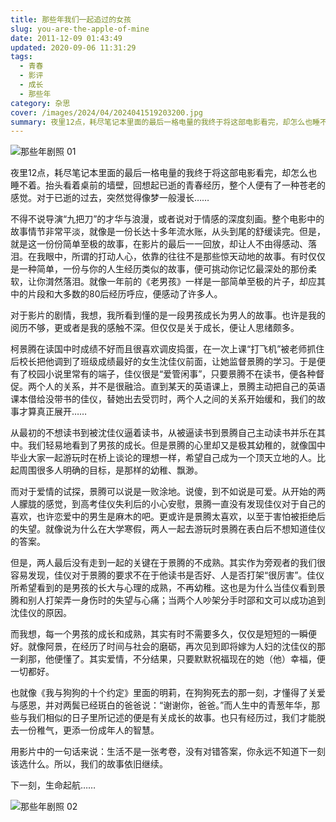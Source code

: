 ```yaml
---
title: 那些年我们一起追过的女孩
slug: you-are-the-apple-of-mine
date: 2011-12-09 01:43:49
updated: 2020-09-06 11:31:29
tags:
  - 青春
  - 影评
  - 成长
  - 那些年
category: 杂思
cover: /images/2024/04/2024041519203200.jpg
summary: 夜里12点，耗尽笔记本里面的最后一格电量的我终于将这部电影看完，却怎么也睡不着。抬头看着桌前的墙壁，回想起已逝的青春经历，整个人便有了一种苍老的感觉。
---
```


![那些年剧照 01](/images/2024/04/2024041519194400.jpg)

夜里12点，耗尽笔记本里面的最后一格电量的我终于将这部电影看完，却怎么也睡不着。抬头看着桌前的墙壁，回想起已逝的青春经历，整个人便有了一种苍老的感觉。对于已逝的过去，突然觉得像梦一般漫长……

不得不说导演“九把刀”的才华与浪漫，或者说对于情感的深度刻画。整个电影中的故事情节非常平淡，就像是一份长达十多年流水账，从头到尾的舒缓读完。但是，就是这一份份简单至极的故事，在影片的最后一一回放，却让人不由得感动、落泪。在我眼中，所谓的打动人心，依靠的往往不是那些惊天动地的故事。有时仅仅是一种简单，一份与你的人生经历类似的故事，便可挑动你记忆最深处的那份柔软，让你潸然落泪。就像一年前的《老男孩》一样是一部简单至极的片子，却应其中的片段和大多数的80后经历呼应，便感动了许多人。

对于影片的剧情，我想，我所看到懂的是一段男孩成长为男人的故事。也许是我的阅历不够，更或者是我的感触不深。但仅仅是关于成长，便让人思绪颇多。

柯景腾在读国中时成绩不好而且很喜欢调皮捣蛋，在一次上课“打飞机”被老师抓住后校长把他调到了班级成绩最好的女生沈佳仪前面，让她监督景腾的学习。于是便有了校园小说里常有的端子，佳仪很是“爱管闲事”，只要景腾不在读书，便各种督促。两个人的关系，并不是很融洽。直到某天的英语课上，景腾主动把自己的英语课本借给没带书的佳仪，替她出去受罚时，两个人之间的关系开始缓和，我们的故事才算真正展开……

从最初的不想读书到被沈佳仪逼着读书，从被逼读书到景腾自己主动读书并乐在其中。我们轻易地看到了男孩的成长。但是景腾的心里却又是极其幼稚的，就像国中毕业大家一起游玩时在桥上谈论的理想一样，希望自己成为一个顶天立地的人。比起周围很多人明确的目标，是那样的幼稚、飘渺。

而对于爱情的试探，景腾可以说是一败涂地。说傻，到不如说是可爱。从开始的两人朦胧的感觉，到高考佳仪失利后的小心安慰，景腾一直没有发现佳仪对于自己的喜欢，也许恋爱中的男生是麻木的吧。更或许是景腾太喜欢，以至于害怕被拒绝后的失望。就像说为什么在大学寒假，两人一起去游玩时景腾在表白后不想知道佳仪的答案。

但是，两人最后没有走到一起的关键在于景腾的不成熟。其实作为旁观者的我们很容易发现，佳仪对于景腾的要求不在于他读书是否好、人是否打架“很厉害”。佳仪所希望看到的是男孩的长大与心理的成熟，不再幼稚。这也是为什么当佳仪看到景腾和别人打架弄一身伤时的失望与心痛；当两个人吵架分手时邵和文可以成功追到沈佳仪的原因。

而我想，每一个男孩的成长和成熟，其实有时不需要多久，仅仅是短短的一瞬便好。就像阿景，在经历了时间与社会的磨砺，再次见到即将嫁为人妇的沈佳仪的那一刹那，他便懂了。其实爱情，不分结果，只要默默祝福现在的她（他）幸福，便一切都好。

也就像《我与狗狗的十个约定》里面的明莉，在狗狗死去的那一刻，才懂得了关爱与感恩，并对两鬓已经斑白的爸爸说：“谢谢你，爸爸。”而人生中的青葱年华，那些与我们相似的日子里所记述的便是有关成长的故事。也只有经历过，我们才能脱去一份稚气，更添一份成年人的智慧。

用影片中的一句话来说：生活不是一张考卷，没有对错答案，你永远不知道下一刻该选什么。所以，我们的故事依旧继续。

下一刻，生命起航……

![那些年剧照 02](/images/2024/04/2024041519283300.jpg)
